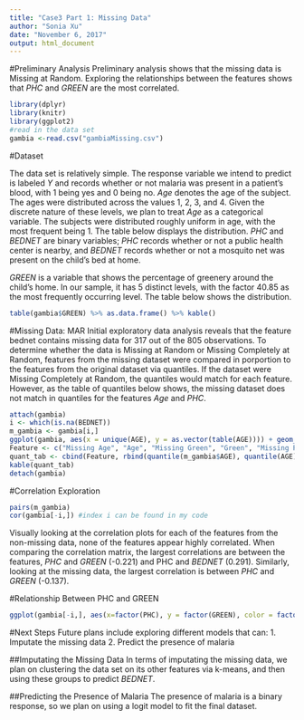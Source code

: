 ```yaml
---
title: "Case3 Part 1: Missing Data"
author: "Sonia Xu"
date: "November 6, 2017"
output: html_document
---
```


<!-- The data come from a study of malaria prevalence in Gambia. Each observation corresponds to one child who has been tested for the presence of malaria. The response Y is an indicator of whether malaria parasites were found in a blood sample from the child. The predictors are

AGE: age of the child, in years
BEDNET: indicator of whether the child has a net over his or her bed (1 = yes)
GREEN: a measure of how much greenery is around the child's village, derived from satellite images (units are arbitrary)
PHC: indicator for the presence of a public health clinic in the child's village (1 = yes)-->

#Preliminary Analysis
Preliminary analysis shows that the missing data is Missing at Random. Exploring the relationships between the features shows that $PHC$ and $GREEN$ are the most correlated. 
```r
library(dplyr)
library(knitr)
library(ggplot2)
#read in the data set
gambia <-read.csv("gambiaMissing.csv")
```
#Dataset

The data set is relatively simple. The response variable we intend to predict is labeled $Y$ and records whether or not malaria was present in a patient's blood, with 1 being yes and 0 being no. $Age$ denotes the age of the subject. The ages were distributed across the values 1, 2, 3, and 4. Given the discrete nature of these levels, we plan to treat $Age$ as a categorical variable. The subjects were distributed roughly uniform in age, with the most frequent being 1. The table below displays the distribution.
$PHC$ and $BEDNET$ are binary variables; $PHC$ records whether or not a public health center is nearby, and $BEDNET$ records whether or not a mosquito net was present on the child's bed at home. 

$GREEN$ is a variable that shows the percentage of greenery around the child's home. In our sample, it has 5 distinct levels, with the factor 40.85 as the most frequently occurring level. The table below shows the distribution.

```r
table(gambia$GREEN) %>% as.data.frame() %>% kable()
```

#Missing Data: MAR
Initial exploratory data analysis reveals that the feature bednet contains missing data for 317 out of the 805 observations. To determine whether the data is Missing at Random or Missing Completely at Random, features from the missing dataset were compared in porportion to the features from the original dataset via quantiles. If the dataset were Missing Completely at Random, the quantiles would match for each feature. However, as the table of quantiles below shows, the missing dataset does not match in quantiles for the features $Age$ and $PHC$.

```r
attach(gambia)
i <- which(is.na(BEDNET))
m_gambia <- gambia[i,]
ggplot(gambia, aes(x = unique(AGE), y = as.vector(table(AGE)))) + geom_line()
Feature <- c("Missing Age", "Age", "Missing Green", "Green", "Missing PHC", "PHC")
quant_tab <- cbind(Feature, rbind(quantile(m_gambia$AGE), quantile(AGE), quantile(m_gambia$GREEN), quantile(GREEN), quantile(m_gambia$PHC), quantile(PHC)))
kable(quant_tab)
detach(gambia)
```

#Correlation Exploration
```r
pairs(m_gambia)
cor(gambia[-i,]) #index i can be found in my code
```
Visually looking at the correlation plots for each of the features from the non-missing data, none of the features appear highly correlated. When comparing the correlation matrix, the largest correlations are between the features, $PHC$ and $GREEN$ (-0.221) and PHC and $BEDNET$ (0.291). Similarly, looking at the missing data, the largest correlation is between $PHC$ and $GREEN$ (-0.137).   

#Relationship Between PHC and GREEN
```r
ggplot(gambia[-i,], aes(x=factor(PHC), y = factor(GREEN), color = factor(GREEN), size = 5)) + geom_point() + ggtitle("PHC ")
```

#Next Steps
Future plans include exploring different models that can: 
1. Imputate the missing data
2. Predict the presence of malaria   

##Imputating the Missing Data
In terms of imputating the missing data, we plan on clustering the data set on its other features via k-means, and then using these groups to predict $BEDNET$.

##Predicting the Presence of Malaria
The presence of malaria is a binary response, so we plan on using a logit model to fit the final dataset.   